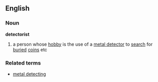 ==English==
===Noun===
'''detectorist'''
# a person whose [[hobby]] is the use of a [[metal detector]] to [[search]] for [[buried]] [[coin]]s etc
===Related terms===
*[[metal detecting]]